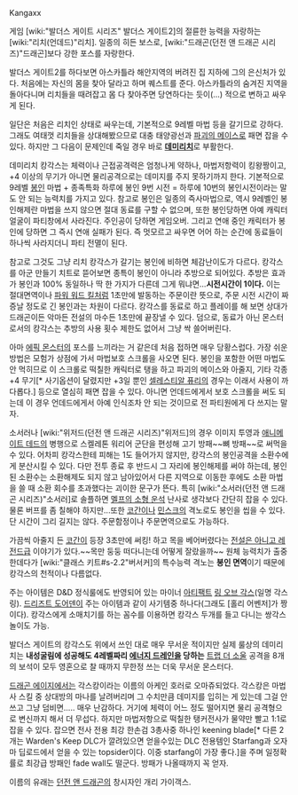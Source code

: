 Kangaxx

게임 [wiki:"발더스 게이트 시리즈" 발더스 게이트2]의 절륜한 능력을 자랑하는 [wiki:"리치(언데드)"리치].
일종의 히든 보스로, [wiki:"드래곤(던전 앤 드래곤 시리즈)"드래곤]보다 강한 포스를 자랑한다.

발더스 게이트2를 하다보면 아스카틀라 해안지역의 버려진 집 지하에 그의 은신처가 있다. 처음에는 자신의 몸을 찾아 달라고 하며 퀘스트를 준다. 아스카틀라의 숨겨진 지역을 돌아다니며 리치들을 때려잡고 몸 다 찾아주면 당연하다는 듯이(…) 적으로 변하고 싸우게 된다.

일단은 처음은 리치인 상태로 싸우는데, 기본적으로 9레벨 마법 등을 갈기므로 강하다. 그래도 여태껏 리치들을 상대해봤으므로 대충 태양광선과 [[파괴의 메이스]]로 패면 잡을 수 있다. 하지만 그 다음이 문제인데 죽일 경우 바로 '''[[데미리치]]'''로 부활한다.

데미리치 캉각스는 체력이나 근접공격력은 엄청나게 약하나, 마법저항력이 킹왕짱이고, +4 이상의 무기가 아니면 물리공격으로는 데미지를 주지 못하기까지 한다. 기본적으로 9레벨 [[봉인]] 마법 + 종족특화 하루에 봉인 9번 시전 = 하루에 10번의 봉인시전이라는 말도 안 되는 능력치를 가지고 있다. 참고로 봉인은 일종의 즉사마법으로, 역시 9레벨인 봉인해제란 마법을 쓰지 않으면 절대 동료를 구할 수 없으며, 또한 봉인당하면 아예 캐릭터 얼굴이 파티창에서 사라진다. 주인공이 당하면 게임오버. 그리고 연애 중인 캐릭터가 봉인에 당하면 그 즉시 연애 실패가 된다. 즉 멋모르고 싸우면 어어 하는 순간에 동료들이 하나씩 사라지더니 파티 전멸이 된다.

참고로 그것도 그냥 리치 캉각스가 갈기는 봉인에 비하면 체감난이도가 다르다. 캉각스를 아군 만들기 치트로 뜯어보면 종특이 봉인이 아니라 추방으로 되어있다. 추방은 효과가 봉인과 100% 동일하나 딱 한 가지가 다른데 그게 뭐냐면...'''시전시간이 1이다.''' 이는 절대면역이나 [[파워 워드 킬]]처럼 1초만에 발동하는 주문이란 뜻으로, 주문 시전 시간이 짜증날 정도로 긴 봉인과는 차원이 다르다. 캉각스를 동료로 하고 플레이를 해 보면 상대가 드래곤이든 악마든 전설의 마수든 1초만에 끝장낼 수 있다. 덤으로, 동료가 아닌 몬스터로서의 캉각스는 추방의 사용 횟수 제한도 없어서 그냥 싹 쓸어버린다.

아마 [[에픽 몬스터]]의 포스를 느끼라는 거 같은데 처음 접하면 매우 당황스럽다. 가장 쉬운 방법은 모험가 상점에 가서 마법보호 스크롤을 사오면 된다. 봉인을 포함한 어떤 마법도 안 먹히므로 이 스크롤로 떡칠한 캐릭터로 탱을 하고 파괴의 메이스와 아줄지, 기타 각종 +4 무기[* 사기옵션이 달렸지만 +3일 뿐인 [[셀레스티알 퓨리]]의 경우는 이래서 사용이 까다롭다.] 등으로 열심히 패면 잡을 수 있다. 아니면 언데드에게서 보호 스크롤을 써도 되는데 이 경우 언데드에게서 아예 인식조차 안 되는 것이므로 전 파티원에게 다 쓰지는 말자.

소서러나 [wiki:"위저드(던전 앤 드래곤 시리즈)"위저드]의 경우 이미지 투영과 [[애니메이트 데드]]의 병행으로 스켈레톤 워리어 군단을 편성해 고기 방패~~뼈 방패~~로 써먹을 수 있다. 어차피 캉각스한테 피해는 1도 들어가지 않지만, 캉각스의 봉인공격을 소환수에게 분산시킬 수 있다. 다만 전투 종료 후 반드시 그 자리에 봉인해제를 써야 하는데, 봉인된 소환수는 소환해제도 되지 않고 남아있어서 다른 지역으로 이동한 후에도 소환 마법을 쓸 때 소환 회수를 초과했다는 괴이한 문구가 뜬다. 특히 [wiki:"소서러(던전 앤 드래곤 시리즈)"소서러]로 솔플하면 [[멜프의 소형 운석]] 난사로 생각보다 간단히 잡을 수 있다. 물론 버프를 좀 칠해야 하지만...또한 [[코간]]이나 [[민스크]]의 격노로도 봉인을 씹을 수 있다. 단 시간이 그리 길지는 않다. 주문함정이나 주문면역으로도 가능하다.

가끔씩 아줄지 든 [[코간]]이 등장 3초만에 써킹! 하고 목을 베어버렸다는 [[전설은 아니고 레전드급]] 이야기가 있다.~~목만 둥둥 떠다니는데 어떻게 잘랐을까~~ 원체 능력치가 출중한데다가 [wiki:"클래스 키트#s-2.2"버서커]의 특수능력 격노는 '''봉인 면역'''이기 때문에 캉각스의 천적이나 다름없다.

주는 아이템은 D&D 정식룰에도 반영되어 있는 마이너 [[아티팩트]] [[링 오브 각스]](일명 각스링). [[드리즈트 도어덴]]이 주는 아이템과 같이 사기템중 하나다(그래도 [홀리 어벤저]가 짱이다). 캉각스에게 소매치기를 하는 꼼수를 이용하면 캉각스 두개를 들고 다니는 쌍각스 놀이도 가능.

발더스 게이트의 캉각스도 위에서 쓰인 대로 매우 무서운 적이지만 실제 룰상의 데미리치는 '''내성굴림에 성공해도 4레벨짜리 [[에너지 드레인]]을 당하는''' [[트랩 더 소울]] 공격을 8개의 보석이 모두 영혼으로 찰 때까지 무한정 쓰는 더욱 무서운 몬스터다.

[[드래곤 에이지]]에서는 각스캉이라는 이름의 아케인 호러로 오마쥬되었다. 각스캉은 마법사 스킬 중 상대방의 마나를 날려버리며 그 수치만큼 데미지를 입히는 게 있는데 그걸 안쓰고 그냥 덤비면..... 매우 난감하다. 거기에 체력이 어느 정도 떨어지면 물리 공격형으로 변신까지 해서 더 무섭다. 하지만 마법저항으로 떡칠한 탱커전사가 물약만 빨고 1:1로 잡을 수 있다. 잡으면 전사 전용 최강 한손검 3총사중 하나인 keening blade[* 다른 2개는 Warden's Keep DLC가 깔려있으면 얻을수있는 DLC 전용템인 Starfang과 오자마 딥로드에서 얻을 수 있는 topsider이다. 이중 starfang이 가장 좋다.]을 주며 일정확률로 최강급 방패인 fade wall도 떨군다. 방패가 나올때까지 꼭 얻자.

이름의 유래는 [[던전 앤 드래곤]]의 창시자인 개리 가이객스.
